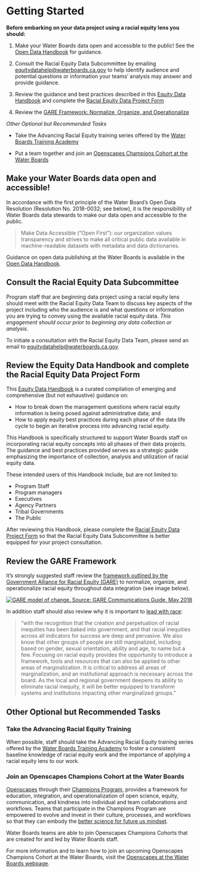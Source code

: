 # Getting Started

::: callout-tip
**Before embarking on your data project using a racial equity lens you should:**

1.  Make your Water Boards data open and accessible to the public! See the [Open Data Handbook](https://www.waterboards.ca.gov/resources/oima/cowi/open_data_handbook.html) for guidance.

2.  Consult the Racial Equity Data Subcommittee by emailing [equitydatahelp\@waterboards.ca.gov](mailto:equitydatahelp@waterboards.ca.gov) to help identify audience and potential questions or information your teams’ analysis may answer and provide guidance.

3.  Review the guidance and best practices described in this [Equity Data Handbook](https://cawaterboarddatacenter.github.io/equity-data-handbook/) and complete the [Racial Equity Data Project Form](https://forms.office.com/g/0HuJqQkiJs)

4.  Review the [GARE Framework: Normalize, Organize, and Operationalize](https://www.racialequityalliance.org/resources/racial-equity-toolkit-opportunity-operationalize-equity/)  

*Other Optional but Recommended Tasks*

-   Take the Advancing Racial Equity training series offered by the [Water Boards Training Academy](https://launcher.myapps.microsoft.com/api/signin/82768508-b765-4d4e-bc76-c73262ddb0cf?tenantId=fe186a25-7d49-41e6-9941-05d2281d36c1)

-   Put a team together and join an [Openscapes Champions Cohort at the Water Boards](https://cawaterboarddatacenter.github.io/swrcb-openscapes/)
:::

## Make your Water Boards data open and accessible!

In accordance with the first principle of the Water Board's Open Data Resolution (Resolution No. 2018-0032; see below), it is the responsibility of Water Boards data stewards to make our data open and accessible to the public.

> Make Data Accessible (“Open First”): our organization values transparency and strives to make all critical public data available in machine-readable datasets with metadata and data dictionaries.

Guidance on open data publishing at the Water Boards is available in the [Open Data Handbook](https://www.waterboards.ca.gov/resources/oima/cowi/open_data_handbook.html).

## Consult the Racial Equity Data Subcommittee

Program staff that are beginning data project using a racial equity lens should meet with the Racial Equity Data Team to discuss key aspects of the project including who the audience is and what questions or information you are trying to convey using the available racial equity data. *This engagement should occur prior to beginning any data collection or analysis.*

To initiate a consultation with the Racial Equity Data Team, please send an email to [equitydatahelp\@waterboards.ca.gov](mailto:equitydatahelp@waterboards.ca.gov). 

## Review the Equity Data Handbook and complete the Racial Equity Data Project Form

This [Equity Data Handbook](https://cawaterboarddatacenter.github.io/equity-data-handbook/) is a curated compilation of emerging and comprehensive (but not exhaustive) guidance on:  

-   How to break down the management questions where racial equity information is being posed against administrative data; and 
-   How to apply equity best practices during each phase of the data life cycle to begin an iterative process into advancing racial equity. 

This Handbook is specifically structured to support Water Boards staff on incorporating racial equity concepts into all phases of their data projects. The guidance and best practices provided serves as a strategic guide emphasizing the importance of collection, analysis and utilization of racial equity data.

These intended users of this Handbook include, but are not limited to:  

-   Program Staff
-   Program managers
-   Executives
-   Agency Partners
-   Tribal Governments
-   The Public 

After reviewing this Handbook, please complete the [Racial Equity Data Project Form](https://forms.office.com/g/0HuJqQkiJs) so that the Racial Equity Data Subcommittee is better equipped for your project consultation.

## Review the GARE Framework

It's strongly suggested staff review the [framework outlined by the Government Alliance for Racial Equity (GARE)](https://www.racialequityalliance.org/viewdocument/racial-equity-toolkit-an-opportuni-2) to normalize, organize, and operationalize racial equity throughout data integration (see image below).

[![GARE model of change. Source: GARE Communications Guide, May 2018](images/gare-change-model.png)](https://www.racialequityalliance.org/viewdocument/gare-communications-guide-1)

In addition staff should also review why it is important to [lead with race](https://www.racialequityalliance.org/about/our-approach/race/):

> “with the recognition that the creation and perpetuation of racial inequities has been baked into government, and that racial inequities across all indicators for success are deep and pervasive. We also know that other groups of people are still marginalized, including based on gender, sexual orientation, ability and age, to name but a few. Focusing on racial equity provides the opportunity to introduce a framework, tools and resources that can also be applied to other areas of marginalization. It is critical to address all areas of marginalization, and an institutional approach is necessary across the board. As the local and regional government deepens its ability to eliminate racial inequity, it will be better equipped to transform systems and institutions impacting other marginalized groups.”

## Other Optional but Recommended Tasks

### Take the Advancing Racial Equity Training

When possible, staff should take the Advancing Racial Equity training series offered by the [Water Boards Training Academy](https://launcher.myapps.microsoft.com/api/signin/82768508-b765-4d4e-bc76-c73262ddb0cf?tenantId=fe186a25-7d49-41e6-9941-05d2281d36c1) to foster a consistent baseline knowledge of racial equity work and the importance of applying a racial equity lens to our work.

### Join an Openscapes Champions Cohort at the Water Boards

[Openscapes](https://www.openscapes.org/) through their [Champions Program](https://www.openscapes.org/champions/), provides a framework for education, integration, and operationalization of open science, equity, communication, and kindness into individual and team collaborations and workflows. Teams that participate in the Champions Program are empowered to evolve and invest in their culture, processes, and workflows so that they can embody the [better science for future us mindset](https://openscapes.github.io/series/mindset.html).

Water Boards teams are able to join Openscapes Champions Cohorts that are created for and led by Water Boards staff.

For more information and to learn how to join an upcoming Openscapes Champions Cohort at the Water Boards, visit the [Openscapes at the Water Boards webpage](https://cawaterboarddatacenter.github.io/swrcb-openscapes/).
